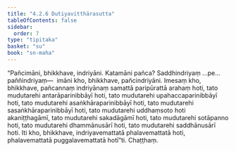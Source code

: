 ```yaml
---
title: "4.2.6 Dutiyavitthārasutta"
tableOfContents: false
sidebar:
  order: 7
type: "tipitaka"
basket: "su"
book: "sn-maha"
---
```



<DynamicBreadcrumb />

<Division number="486" book="sn-maha">

<Paragraph number="1047" book="sn-maha">
“Pañcimāni, bhikkhave, indriyāni. Katamāni pañca? Saddhindriyaṃ …pe…  paññindriyaṃ—  imāni kho, bhikkhave, pañcindriyāni. Imesaṃ kho, bhikkhave, pañcannaṃ indriyānaṃ samattā paripūrattā arahaṃ hoti, tato mudutarehi antarāparinibbāyī hoti, tato mudutarehi upahaccaparinibbāyī hoti, tato mudutarehi asaṅkhāraparinibbāyī hoti, tato mudutarehi sasaṅkhāraparinibbāyī hoti, tato mudutarehi uddhaṃsoto hoti akaniṭṭhagāmī, tato mudutarehi sakadāgāmī hoti, tato mudutarehi sotāpanno hoti, tato mudutarehi dhammānusārī hoti, tato mudutarehi saddhānusārī hoti. Iti kho, bhikkhave, indriyavemattatā phalavemattatā hoti, phalavemattatā puggalavemattatā hotī”ti.

</Paragraph>
</Division>

<Paragraph number="1048" type="center" book="sn-maha">
Chaṭṭhaṃ.
</Paragraph>